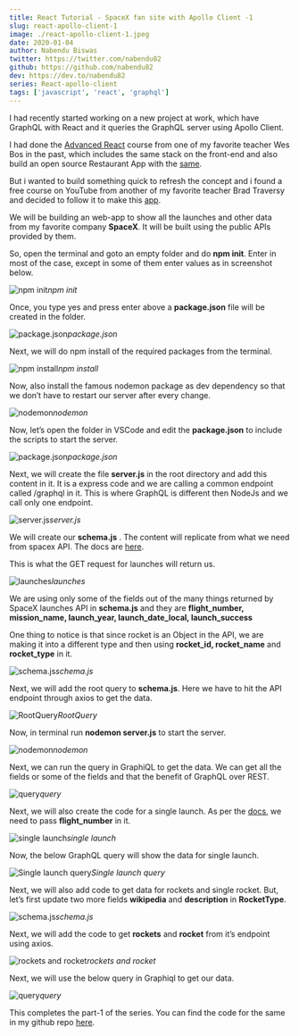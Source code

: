 ```yaml
---
title: React Tutorial - SpaceX fan site with Apollo Client -1
slug: react-apollo-client-1
image: ./react-apollo-client-1.jpeg
date: 2020-01-04
author: Nabendu Biswas
twitter: https://twitter.com/nabendu82
github: https://github.com/nabendu82
dev: https://dev.to/nabendu82
series: React-apollo-client
tags: ['javascript', 'react', 'graphql']
---
```


I had recently started working on a new project at work, which have GraphQL with React and it queries the GraphQL server using Apollo Client.

I had done the [Advanced React](https://advancedreact.com) course from one of my favorite teacher Wes Bos in the past, which includes the same stack on the front-end and also build an open source Restaurant App with the [same](https://thewebdev.tech/restaurant-billing-app-react-nextjs).

But i wanted to build something quick to refresh the concept and i found a free course on YouTube from another of my favorite teacher Brad Traversy and decided to follow it to make this [app](https://www.youtube.com/watch?v=SEMTj8w04Z8&list=PLillGF-RfqbZrjw48EXLdM4dsOhURCLZx).

We will be building an web-app to show all the launches and other data from my favorite company **SpaceX**. It will be built using the public APIs provided by them.

So, open the terminal and goto an empty folder and do **npm init**. Enter in most of the case, except in some of them enter values as in screenshot below.

![npm init](https://ik.imagekit.io/thewebdev/SpaceX/1/1_3353c6dy6.png)*npm init*

Once, you type yes and press enter above a **package.json** file will be created in the folder.

![package.json](https://ik.imagekit.io/thewebdev/SpaceX/1/2_JatHusdiB.png)*package.json*

Next, we will do npm install of the required packages from the terminal.

![npm install](https://ik.imagekit.io/thewebdev/SpaceX/1/3_0sOEzgN6a.png)*npm install*

Now, also install the famous nodemon package as dev dependency so that we don’t have to restart our server after every change.

![nodemon](https://ik.imagekit.io/thewebdev/SpaceX/1/4_32xWPSwI6.png)*nodemon*

Now, let’s open the folder in VSCode and edit the **package.json** to include the scripts to start the server.

![package.json](https://ik.imagekit.io/thewebdev/SpaceX/1/5_UtyR_exI7h.png)*package.json*

Next, we will create the file **server.js** in the root directory and add this content in it. It is a express code and we are calling a common endpoint called /graphql in it. This is where GraphQL is different then NodeJs and we call only one endpoint.

![server.js](https://ik.imagekit.io/thewebdev/SpaceX/1/6_sJI7nbViRs.jpg)*server.js*

We will create our **schema.js** . The content will replicate from what we need from spacex API. The docs are [here](https://docs.spacexdata.com).

This is what the GET request for launches will return us.

![launches](https://ik.imagekit.io/thewebdev/SpaceX/1/7_EX5sPKtsYz.png)*launches*

We are using only some of the fields out of the many things returned by SpaceX launches API in **schema.js** and they are **flight_number, mission_name, launch_year, launch_date_local, launch_success**

One thing to notice is that since rocket is an Object in the API, we are making it into a different type and then using **rocket_id, rocket_name** and **rocket_type** in it.

![schema.js](https://ik.imagekit.io/thewebdev/SpaceX/1/8_gw3zzeo2u.png)*schema.js*

Next, we will add the root query to **schema.js**. Here we have to hit the API endpoint through axios to get the data.

![RootQuery](https://ik.imagekit.io/thewebdev/SpaceX/1/9_xCR0BEskw.png)*RootQuery*

Now, in terminal run **nodemon server.js** to start the server.

![nodemon](https://ik.imagekit.io/thewebdev/SpaceX/1/10_it1HA2s-L.png)*nodemon*

Next, we can run the query in GraphiQL to get the data. We can get all the fields or some of the fields and that the benefit of GraphQL over REST.

![query](https://ik.imagekit.io/thewebdev/SpaceX/1/11_3z1ZLxOmXd.png)*query*

Next, we will also create the code for a single launch. As per the [docs](https://docs.spacexdata.com/?version=latest#cfcc49e7-5fe4-4dd3-9701-7c5caf7af9fb), we need to pass **flight_number** in it.

![single launch](https://ik.imagekit.io/thewebdev/SpaceX/1/12_xR7eaHhgM.png)*single launch*

Now, the below GraphQL query will show the data for single launch.

![Single launch query](https://ik.imagekit.io/thewebdev/SpaceX/1/13_Zd4EgvFpv.png)*Single launch query*

Next, we will also add code to get data for rockets and single rocket. But, let’s first update two more fields **wikipedia** and **description** in **RocketType**.

![schema.js](https://ik.imagekit.io/thewebdev/SpaceX/1/14_icE6i-1dK.png)*schema.js*

Next, we will add the code to get **rockets** and **rocket** from it’s endpoint using axios.

![rockets and rocket](https://ik.imagekit.io/thewebdev/SpaceX/1/15_d91-pbjTfd.png)*rockets and rocket*

Next, we will use the below query in Graphiql to get our data.

![query](https://ik.imagekit.io/thewebdev/SpaceX/1/16_kTDh0vYUA.png)*query*

This completes the part-1 of the series. You can find the code for the same in my github repo [here](https://github.com/nabendu82/ReactApolloClient).
